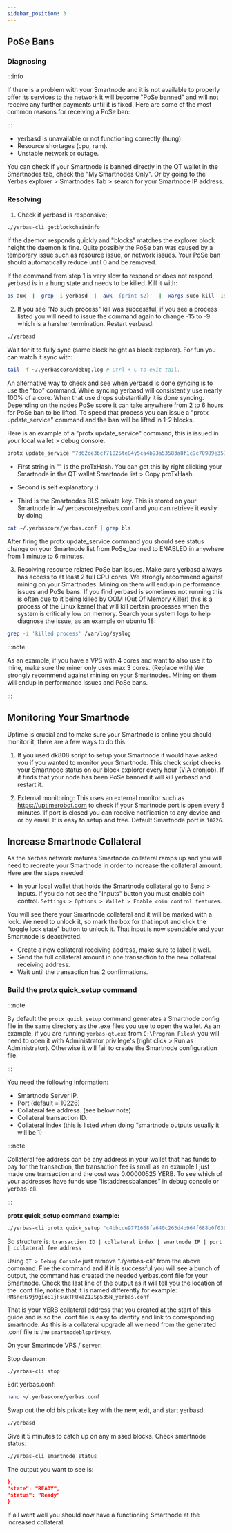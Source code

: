 ```yaml
---
sidebar_position: 3
---
```


## PoSe Bans

### Diagnosing

:::info

If there is a problem with your Smartnode and it is not available to properly offer its services to the network it will become "PoSe banned" and will not receive any further payments until it is fixed. Here are some of the most common reasons for receiving a PoSe ban:

:::

- yerbasd is unavailable or not functioning correctly (hung).
- Resource shortages (cpu, ram).
- Unstable network or outage.

You can check if your Smartnode is banned directly in the QT wallet in the Smartnodes tab, check the "My Smartnodes Only". Or by going to the Yerbas explorer > Smartnodes Tab > search for your Smartnode IP address.

### Resolving

1. Check if yerbasd is responsive;

```bash
./yerbas-cli getblockchaininfo
```

If the daemon responds quickly and "blocks" matches the explorer block height the daemon is fine. Quite possibly the PoSe ban was caused by a temporary issue such as resource issue, or network issues. Your PoSe ban should automatically reduce until 0 and be removed.

If the command from step 1 is very slow to respond or does not respond, yerbasd is in a hung state and needs to be killed. Kill it with:

```bash
ps aux  |  grep -i yerbasd  |  awk '{print $2}'  |  xargs sudo kill -15
```

2. If you see "No such process" kill was successful, if you see a process listed you will need to issue the command again to change -15 to -9 which is a harsher termination. Restart yerbasd:

```bash
./yerbasd
```

Wait for it to fully sync (same block height as block explorer). For fun you can watch it sync with:

```bash
tail -f ~/.yerbascore/debug.log # Ctrl + C to exit tail.
```

An alternative way to check and see when yerbasd is done syncing is to use the "top" command. While syncing yerbasd will consistently use nearly 100% of a core. When that use drops substantially it is done syncing. Depending on the nodes PoSe score it can take anywhere from 2 to 6 hours for PoSe ban to be lifted. To speed that process you can issue a "protx update_service" command and the ban will be lifted in 1-2 blocks.

Here is an example of a "protx update_service" command, this is issued in your local wallet > debug console.

```bash
protx update_service "7d62ce3bcf71825te84y5ca4b93a53583a8f1c9c70989e351c0f470088729a83" "your.smartnode.ip:10226" "3808471d6e52fe3b683474075cdf50192babe3b38203187ec0cg18fg54e439a4"
```

- First string in "" is the proTxHash. You can get this by right clicking your Smartnode in the QT wallet Smartnode list > Copy proTxHash.

- Second is self explanatory :)

- Third is the Smartnodes BLS private key. This is stored on your Smartnode in ~/.yerbascore/yerbas.conf and you can retrieve it easily by doing:

```bash
cat ~/.yerbascore/yerbas.conf | grep bls
```

After firing the protx update_service command you should see status change on your Smartnode list from PoSe_banned to ENABLED in anywhere from 1 minute to 6 minutes.

3. Resolving resource related PoSe ban issues. Make sure yerbasd always has access to at least 2 full CPU cores. We strongly recommend against mining on your Smartnodes. Mining on them will endup in performance issues and PoSe bans. If you find yerbasd is sometimes not running this is often due to it being killed by OOM (Out Of Memory Killer) this is a process of the Linux kernel that will kill certain processes when the system is critically low on memory. Search your system logs to help diagnose the issue, as an example on ubuntu 18:

```bash
grep -i 'killed process' /var/log/syslog
```

:::note

As an example, if you have a VPS with 4 cores and want to also use it to mine, make sure the miner only uses max 3 cores. (Replace with) We strongly recommend against mining on your Smartnodes. Mining on them will endup in performance issues and PoSe bans.

:::

## Monitoring Your Smartnode

Uptime is crucial and to make sure your Smartnode is online you should monitor it, there are a few ways to do this:

1. If you used dk808 script to setup your Smartnode it would have asked you if you wanted to monitor your Smartnode. This check script checks your Smartnode status on our block explorer every hour (VIA cronjob). If it finds that your node has been PoSe banned it will kill yerbasd and restart it.

2. External monitoring: This uses an external monitor such as https://uptimerobot.com to check if your Smartnode port is open every 5 minutes. If port is closed you can receive notification to any device and or by email. It is easy to setup and free. Default Smartnode port is `10226`.

## Increase Smartnode Collateral

As the Yerbas network matures Smartnode collateral ramps up and you will need to recreate your Smartnode in order to increase the collateral amount. Here are the steps needed:

- In your local wallet that holds the Smartnode collateral go to Send > Inputs. If you do not see the "Inputs" button you must enable coin control. `Settings > Options > Wallet > Enable coin control features`.

You will see there your Smartnode collateral and it will be marked with a lock. We need to unlock it, so mark the box for that input and click the "toggle lock state" button to unlock it. That input is now spendable and your Smartnode is deactivated.

- Create a new collateral receiving address, make sure to label it well.
- Send the full collateral amount in one transaction to the new collateral receiving address.
- Wait until the transaction has 2 confirmations.

### Build the protx quick_setup command

:::note

By default the `protx quick_setup` command generates a Smartnode config file in the same directory as the .exe files you use to open the wallet. As an example, if you are running `yerbas-qt.exe` from `C:\Program Files\` you will need to open it with Administrator privilege's (right click > Run as Administrator). Otherwise it will fail to create the Smartnode configuration file.

:::

You need the following information:

- Smartnode Server IP.
- Port (default = 10226)
- Collateral fee address. (see below note)
- Collateral transaction ID.
- Collateral index (this is listed when doing “smartnode outputs usually it will be 1)

:::note

Collateral fee address can be any address in your wallet that has funds to pay for the transaction, the transaction fee is small as an example I just made one transaction and the cost was 0.00000525 YERB. To see which of your addresses have funds use "listaddressbalances” in debug console or yerbas-cli.

:::

**protx quick_setup command example:**
```bash
./yerbas-cli protx quick_setup "c4bbcde9771668fa640c263d4b964f688b0f039f7b684e715d92e4012369fea6" "1" "209.151.154.120:10226" "RFbWv94ZfueciwVVpHLMdqFayaXAS4sBxP"
```

So structure is: `transaction ID | collateral index | smartnode IP | port | collateral fee address`

Using `QT > Debug Console` just remove "./yerbas-cli" from the above command. Fire the command and if it is successful you will see a bunch of output, the command has created the needed yerbas.conf file for your Smartnode. Check the last line of the output as it will tell you the location of the .conf file, notice that it is named differently for example: `RMsneH79j9gioE1jFsuxTFUxaZ1JSp53SN_yerbas.conf`

That is your YERB collateral address that you created at the start of this guide and is so the .conf file is easy to identify and link to corresponding smartnode. As this is a collateral upgrade all we need from the generated .conf file is the `smartnodeblsprivkey`.

On your Smartnode VPS / server:

Stop daemon:

```bash
./yerbas-cli stop
```

Edit yerbas.conf:

```bash
nano ~/.yerbascore/yerbas.conf
```

Swap out the old bls private key with the new, exit, and start yerbasd:

```bash
./yerbasd
```

Give it 5 minutes to catch up on any missed blocks.
Check smartnode status:

```bash
./yerbas-cli smartnode status
```

The output you want to see is:

```json
},
"state": "READY",  
"status": "Ready" 
}
```

If all went well you should now have a functioning Smartnode at the increased collateral.